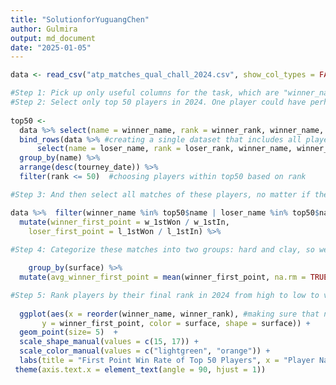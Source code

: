 ```yaml
---
title: "SolutionforYuguangChen"
author: Gulmira
output: md_document
date: "2025-01-05"
---
```



```r
data <- read_csv("atp_matches_qual_chall_2024.csv", show_col_types = FALSE)

#Step 1: Pick up only useful columns for the task, which are "winner_name", "winner_rank", "loser_rank" "tourney_date", "w_1stIn", "w_1stWon", "l_1stIn", "l_1stWon", "surface"
#Step 2: Select only top 50 players in 2024. One player could have perhaps multiple ranks, so i will select the last rank by "tourney_date" of a player, no matter he won or lost, then we will get players, whose rank eventually in top 50 in 2024. 
  
top50 <-  
  data %>% select(name = winner_name, rank = winner_rank, winner_name, winner_rank, loser_rank, tourney_date, w_1stIn, w_1stWon, l_1stIn, l_1stWon, surface) %>%
  bind_rows(data %>% #creating a single dataset that includes all players (as either winners or losers) along with relevant match information. This allows for analyzing the players regardless of their match outcomes.
      select(name = loser_name, rank = loser_rank, winner_name, winner_rank, loser_rank, tourney_date, w_1stIn, w_1stWon, l_1stIn, l_1stWon, surface)) %>%
  group_by(name) %>%
  arrange(desc(tourney_date)) %>% 
  filter(rank <= 50)  #choosing players within top50 based on rank

```


```r
#Step 3: And then select all matches of these players, no matter if they were alawys top 50 in these matches. Use this formula w_1stWon/w_1stIn to calculate their first won point of these matches as a winner or loser.

data %>%  filter(winner_name %in% top50$name | loser_name %in% top50$name) %>%
  mutate(winner_first_point = w_1stWon / w_1stIn,  
    loser_first_point = l_1stWon / l_1stIn) %>% 
  
#Step 4: Categorize these matches into two groups: hard and clay, so we get the rate attribute on two surface. Then calculate the average first won point rate on two surface.

    group_by(surface) %>% 
  mutate(avg_winner_first_point = mean(winner_first_point, na.rm = TRUE)) %>% 

#Step 5: Rank players by their final rank in 2024 from high to low to visualize the rate distribution 
  
  ggplot(aes(x = reorder(winner_name, winner_rank), #making sure that names are displayed in rank order (from best to worst) on the plot
       y = winner_first_point, color = surface, shape = surface)) +
  geom_point(size= 5)  +
  scale_shape_manual(values = c(15, 17)) +
  scale_color_manual(values = c("lightgreen", "orange")) +
  labs(title = "First Point Win Rate of Top 50 Players", x = "Player Name", y = "First Point Win Rate") +
 theme(axis.text.x = element_text(angle = 90, hjust = 1))

```

